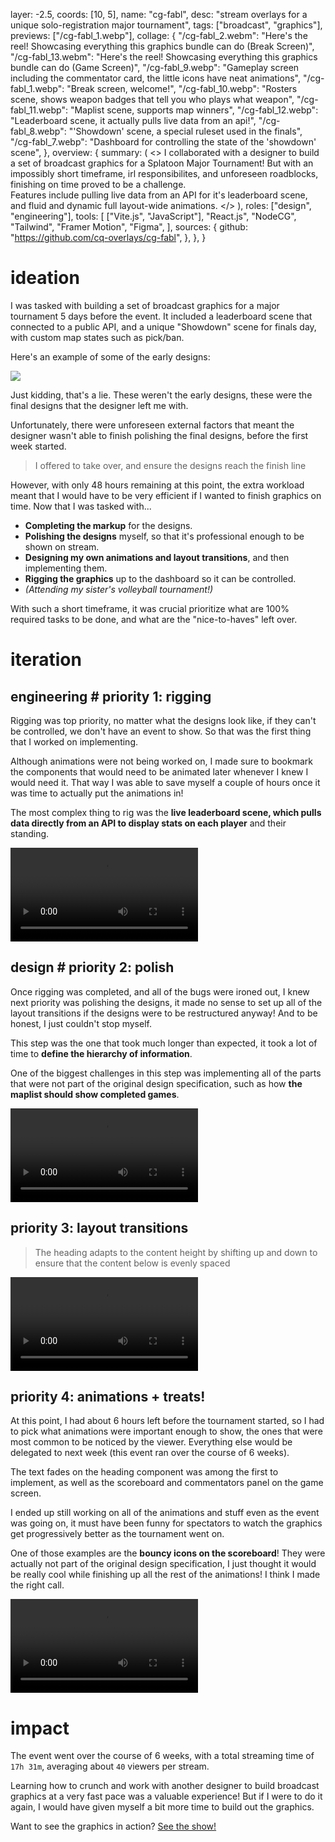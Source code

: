   layer: -2.5,
  coords: [10, 5],
  name: "cg-fabl",
  desc: "stream overlays for a unique solo-registration major tournament",
  tags: ["broadcast", "graphics"],
  previews: ["/cg-fabl_1.webp"],
  collage: {
    "/cg-fabl_2.webm":
      "Here's the reel! Showcasing everything this graphics bundle can do (Break Screen)",
    "/cg-fabl_13.webm":
      "Here's the reel! Showcasing everything this graphics bundle can do (Game Screen)",
    "/cg-fabl_9.webp":
      "Gameplay screen including the commentator card, the little icons have neat animations",
    "/cg-fabl_1.webp": "Break screen, welcome!",
    "/cg-fabl_10.webp":
      "Rosters scene, shows weapon badges that tell you who plays what weapon",
    "/cg-fabl_11.webp": "Maplist scene, supports map winners",
    "/cg-fabl_12.webp":
      "Leaderboard scene, it actually pulls live data from an api!",
    "/cg-fabl_8.webp": "'Showdown' scene, a special ruleset used in the finals",
    "/cg-fabl_7.webp":
      "Dashboard for controlling the state of the 'showdown' scene",
  },
  overview: {
    summary: (
      <>
        I collaborated with a designer to build a set of broadcast graphics for
        a Splatoon Major Tournament! But with an impossibly short timeframe, irl
        responsibilites, and unforeseen roadblocks, finishing on time proved to
        be a challenge.
        <br class="mb-[1.2rem]" />
        Features include pulling live data from an API for it's leaderboard
        scene, and fluid and dynamic full layout-wide animations.
      </>
    ),
    roles: ["design", "engineering"],
    tools: [
      ["Vite.js", "JavaScript"],
      "React.js",
      "NodeCG",
      "Tailwind",
      "Framer Motion",
      "Figma",
    ],
    sources: {
      github: "https://github.com/cq-overlays/cg-fabl",
    },
  },
}

# ideation

I was tasked with building a set of broadcast graphics for a major tournament 5 days before the event. It included a leaderboard scene that connected to a public API, and a unique "Showdown" scene for finals day, with custom map states such as pick/ban.

Here's an example of some of the early designs:

![](/cg-fabl_3.webp)

Just kidding, that's a lie. These weren't the early designs, these were the final designs that the designer left me with.

Unfortunately, there were unforeseen external factors that meant the designer wasn't able to finish polishing the final designs, before the first week started.

> I offered to take over, and ensure the designs reach the finish line

However, with only 48 hours remaining at this point, the extra workload meant that I would have to be very efficient if I wanted to finish graphics on time. Now that I was tasked with...

- **Completing the markup** for the designs.
- **Polishing the designs** myself, so that it's professional enough to be shown on stream.
- **Designing my own animations and layout transitions**, and then implementing them.
- **Rigging the graphics** up to the dashboard so it can be controlled.
- _(Attending my sister's volleyball tournament!)_

With such a short timeframe, it was crucial prioritize what are 100% required tasks to be done, and what are the "nice-to-haves" left over.

# iteration

## engineering # priority 1: rigging

<Topic engineering>

Rigging was top priority, no matter what the designs look like, if they can't be controlled, we don't have an event to show. So that was the first thing that I worked on implementing.

Although animations were not being worked on, I made sure to bookmark the components that would need to be animated later whenever I knew I would need it. That way I was able to save myself a couple of hours once it was time to actually put the animations in!

The most complex thing to rig was the **live leaderboard scene, which pulls data directly from an API to display stats on each player** and their standing.

![The dashboard scene! Pulls live data directly from an API, also supports pagination](/cg-fabl_14.webm)

</Topic>

## design # priority 2: polish

<Topic design>

Once rigging was completed, and all of the bugs were ironed out, I knew next priority was polishing the designs, it made no sense to set up all of the layout transitions if the designs were to be restructured anyway! And to be honest, I just couldn't stop myself.

This step was the one that took much longer than expected, it took a lot of time to **define the hierarchy of information**.

One of the biggest challenges in this step was implementing all of the parts that were not part of the original design specification, such as how **the maplist should show completed games**.

![A before/after of the roster screen](/cg-fabl_6.webm)

</Topic>

## priority 3: layout transitions

> The heading adapts to the content height by shifting up and down to ensure that the content below is evenly spaced

![The text inside the heading component fades to showcase whatever is relevant for the active page](/cg-fabl_4.webm)

## priority 4: animations + treats!

At this point, I had about 6 hours left before the tournament started, so I had to pick what animations were important enough to show, the ones that were most common to be noticed by the viewer. Everything else would be delegated to next week (this event ran over the course of 6 weeks).

The text fades on the heading component was among the first to implement, as well as the scoreboard and commentators panel on the game screen.

I ended up still working on all of the animations and stuff even as the event was going on, it must have been funny for spectators to watch the graphics get progressively better as the tournament went on.

One of those examples are the **bouncy icons on the scoreboard**! They were actually not part of the original design specification, I just thought it would be really cool while finishing up all the rest of the animations! I think I made the right call.

![boing :D](/cg-fabl_5.webm)

# impact

The event went over the course of 6 weeks, with a total streaming time of `17h 31m`, averaging about `40` viewers per stream.

Learning how to crunch and work with another designer to build broadcast graphics at a very fast pace was a valuable experience! But if I were to do it again, I would have given myself a bit more time to build out the graphics.

Want to see the graphics in action? [See the show!](https://youtu.be/Kz5w3a8Z_tM?t=673)
